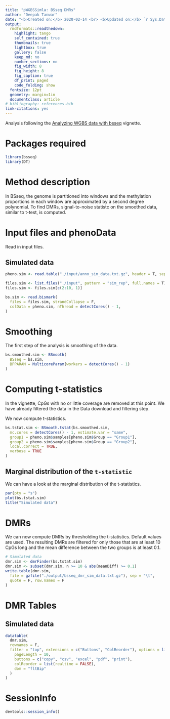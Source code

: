 ```yaml
---
title: "pWGBSSimla: BSseq DMRs"
author: "Deepak Tanwar"
date: "<b>Created on:</b> 2020-02-14 <br> <b>Updated on:</b> `r Sys.Date()`"
output:
  rmdformats::readthedown:
    highlight: tango
    self_contained: true
    thumbnails: true
    lightbox: true
    gallery: false
    keep_md: no
    number_sections: no
    fig_width: 8
    fig_height: 8
    fig_caption: true
    df_print: paged
    code_folding: show
  fontsize: 12pt
  geometry: margin=1in
  documentclass: article
# bibliography: references.bib
link-citations: yes
---
```


Analysis following the [Analyzing WGBS data with bsseq](https://bioconductor.org/packages/release/bioc/vignettes/bsseq/inst/doc/bsseq_analysis.html) vignette.

# Packages required
```r
library(bsseq)
library(DT)
```

# Method description
In BSseq, the genome is partitioned into windows and the methylation proportions in each window are approximated by a second degree polynomial. To find DMRs, signal-to-noise statistc on the smoothed data, similar to t-test, is computed.


# Input files and phenoData
Read in input files.

## Simulated data
```r
pheno.sim <- read.table("./input/anno_sim_data.txt.gz", header = T, sep = "\t", stringsAsFactors = F)

files.sim <- list.files("./input", pattern = "sim_rep", full.names = T)
files.sim <- files.sim[c(2:10, 1)]

bs.sim <- read.bismark(
  files = files.sim, strandCollapse = F,
  colData = pheno.sim, nThread = detectCores() - 1,
)
```


# Smoothing
The first step of the analysis is smoothing of the data.
```r
bs.smoothed.sim <- BSmooth(
  BSseq = bs.sim,
  BPPARAM = MulticoreParam(workers = detectCores() - 1)
)
```


# Computing t-statistics
In the vignette, CpGs with no or little coverage are removed at this point. We have already filtered the data in the Data download and filtering step.

We now compute t-statistics.
```r
bs.tstat.sim <- BSmooth.tstat(bs.smoothed.sim,
  mc.cores = detectCores() - 1, estimate.var = "same",
  group1 = pheno.sim$samples[pheno.sim$Group == "Group1"],
  group2 = pheno.sim$samples[pheno.sim$Group == "Group2"],
  local.correct = TRUE,
  verbose = TRUE
)
```


## Marginal distribution of the `t-statistic`
We can have a look at the marginal distribution of the t-statistics.
```r
par(pty = "s")
plot(bs.tstat.sim)
title("Simulated data")
```


# DMRs
We can now compute DMRs by thresholding the t-statistics. Default values are used. The resulting DMRs are filtered for only those that are at least 10 CpGs long and the mean difference between the two groups is at least 0.1.
```r

# Simulated data
dmr.sim <- dmrFinder(bs.tstat.sim)
dmr.sim <- subset(dmr.sim, n >= 10 & abs(meanDiff) >= 0.1)
write.table(dmr.sim,
  file = gzfile("./output/bsseq_dmr_sim_data.txt.gz"), sep = "\t",
  quote = F, row.names = F
)
```

# DMR Tables

## Simulated data
```r
datatable(
  dmr.sim,
  rownames = F,
  filter = "top", extensions = c("Buttons", "ColReorder"), options = list(
    pageLength = 10,
    buttons = c("copy", "csv", "excel", "pdf", "print"),
    colReorder = list(realtime = FALSE),
    dom = "fltBip"
  )
)
```

# SessionInfo

```r
devtools::session_info()
```
